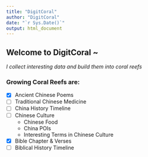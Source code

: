 ```yaml
---
title: "DigitCoral"
author: "DigitCoral"
date: "`r Sys.Date()`"
output: html_document
---
```


## **Welcome to DigitCoral ~**

*I collect interesting data and build them into coral reefs*

### **Growing Coral Reefs are:**

- [X] Ancient Chinese Poems
- [ ] Traditional Chinese Medicine
- [ ] China History Timeline
- [ ] Chinese Culture
  - Chinese Food
  - China POIs
  - Interesting Terms in Chinese Culture
- [X] Bible Chapter & Verses
- [ ] Biblical History Timeline